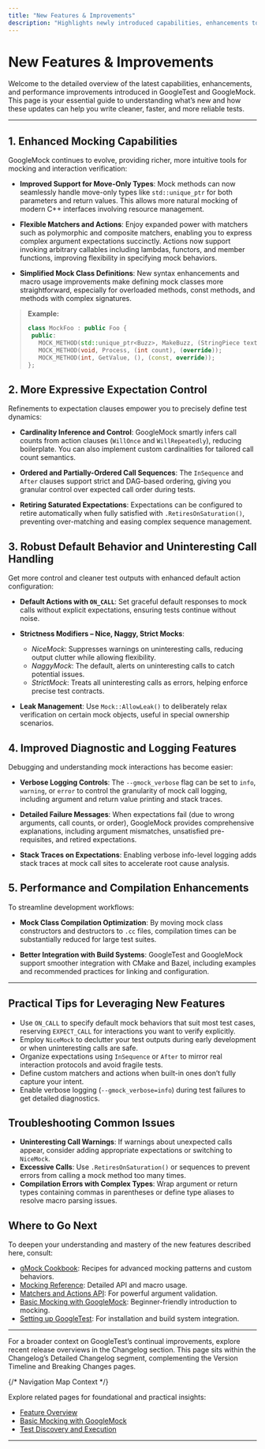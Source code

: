 ```yaml
---
title: "New Features & Improvements"
description: "Highlights newly introduced capabilities, enhancements to existing features, and performance improvements. Learn how to leverage the latest additions to streamline your test workflows."
---
```


# New Features & Improvements

Welcome to the detailed overview of the latest capabilities, enhancements, and performance improvements introduced in GoogleTest and GoogleMock. This page is your essential guide to understanding what’s new and how these updates can help you write cleaner, faster, and more reliable tests.

---

## 1. Enhanced Mocking Capabilities

GoogleMock continues to evolve, providing richer, more intuitive tools for mocking and interaction verification:

- **Improved Support for Move-Only Types**: Mock methods can now seamlessly handle move-only types like `std::unique_ptr` for both parameters and return values. This allows more natural mocking of modern C++ interfaces involving resource management.

- **Flexible Matchers and Actions**: Enjoy expanded power with matchers such as polymorphic and composite matchers, enabling you to express complex argument expectations succinctly. Actions now support invoking arbitrary callables including lambdas, functors, and member functions, improving flexibility in specifying mock behaviors.

- **Simplified Mock Class Definitions**: New syntax enhancements and macro usage improvements make defining mock classes more straightforward, especially for overloaded methods, const methods, and methods with complex signatures.

> **Example:**
>
> ```cpp
> class MockFoo : public Foo {
>  public:
>    MOCK_METHOD(std::unique_ptr<Buzz>, MakeBuzz, (StringPiece text), (override));
>    MOCK_METHOD(void, Process, (int count), (override));
>    MOCK_METHOD(int, GetValue, (), (const, override));
> };
> ```

## 2. More Expressive Expectation Control

Refinements to expectation clauses empower you to precisely define test dynamics:

- **Cardinality Inference and Control**: GoogleMock smartly infers call counts from action clauses (`WillOnce` and `WillRepeatedly`), reducing boilerplate. You can also implement custom cardinalities for tailored call count semantics.

- **Ordered and Partially-Ordered Call Sequences**: The `InSequence` and `After` clauses support strict and DAG-based ordering, giving you granular control over expected call order during tests.

- **Retiring Saturated Expectations**: Expectations can be configured to retire automatically when fully satisfied with `.RetiresOnSaturation()`, preventing over-matching and easing complex sequence management.

## 3. Robust Default Behavior and Uninteresting Call Handling

Get more control and cleaner test outputs with enhanced default action configuration:

- **Default Actions with `ON_CALL`**: Set graceful default responses to mock calls without explicit expectations, ensuring tests continue without noise.

- **Strictness Modifiers – Nice, Naggy, Strict Mocks**:
  - *NiceMock*: Suppresses warnings on uninteresting calls, reducing output clutter while allowing flexibility.
  - *NaggyMock*: The default, alerts on uninteresting calls to catch potential issues.
  - *StrictMock*: Treats all uninteresting calls as errors, helping enforce precise test contracts.

- **Leak Management**: Use `Mock::AllowLeak()` to deliberately relax verification on certain mock objects, useful in special ownership scenarios.

## 4. Improved Diagnostic and Logging Features

Debugging and understanding mock interactions has become easier:

- **Verbose Logging Controls**: The `--gmock_verbose` flag can be set to `info`, `warning`, or `error` to control the granularity of mock call logging, including argument and return value printing and stack traces.

- **Detailed Failure Messages**: When expectations fail (due to wrong arguments, call counts, or order), GoogleMock provides comprehensive explanations, including argument mismatches, unsatisfied pre-requisites, and retired expectations.

- **Stack Traces on Expectations**: Enabling verbose info-level logging adds stack traces at mock call sites to accelerate root cause analysis.

## 5. Performance and Compilation Enhancements

To streamline development workflows:

- **Mock Class Compilation Optimization**: By moving mock class constructors and destructors to `.cc` files, compilation times can be substantially reduced for large test suites.

- **Better Integration with Build Systems**: GoogleTest and GoogleMock support smoother integration with CMake and Bazel, including examples and recommended practices for linking and configuration.

---

## Practical Tips for Leveraging New Features

- Use `ON_CALL` to specify default mock behaviors that suit most test cases, reserving `EXPECT_CALL` for interactions you want to verify explicitly.
- Employ `NiceMock` to declutter your test outputs during early development or when uninteresting calls are safe.
- Organize expectations using `InSequence` or `After` to mirror real interaction protocols and avoid fragile tests.
- Define custom matchers and actions when built-in ones don’t fully capture your intent.
- Enable verbose logging (`--gmock_verbose=info`) during test failures to get detailed diagnostics.

## Troubleshooting Common Issues

- **Uninteresting Call Warnings**: If warnings about unexpected calls appear, consider adding appropriate expectations or switching to `NiceMock`.
- **Excessive Calls**: Use `.RetiresOnSaturation()` or sequences to prevent errors from calling a mock method too many times.
- **Compilation Errors with Complex Types**: Wrap argument or return types containing commas in parentheses or define type aliases to resolve macro parsing issues.

## Where to Go Next

To deepen your understanding and mastery of the new features described here, consult:

- [gMock Cookbook](https://google.github.io/googletest/gmock_cook_book.html): Recipes for advanced mocking patterns and custom behaviors.
- [Mocking Reference](https://google.github.io/googletest/reference/mocking.html): Detailed API and macro usage.
- [Matchers and Actions API](https://google.github.io/googletest/reference/matchers.html): For powerful argument validation.
- [Basic Mocking with GoogleMock](https://google.github.io/googletest/gmock_for_dummies.html): Beginner-friendly introduction to mocking.
- [Setting up GoogleTest](https://github.com/google/googletest/tree/main/docs/getting-started): For installation and build system integration.

---

For a broader context on GoogleTest’s continual improvements, explore recent release overviews in the Changelog section. This page sits within the Changelog’s Detailed Changelog segment, complementing the Version Timeline and Breaking Changes pages.

{/*
Navigation Map Context
*/}

Explore related pages for foundational and practical insights:

- [Feature Overview](https://google.github.io/googletest/overview/essentials-and-concepts/feature-overview)
- [Basic Mocking with GoogleMock](https://google.github.io/googletest/gmock_for_dummies.html)
- [Test Discovery and Execution](https://google.github.io/googletest/guides/essential-workflows/test-discovery-execution.html)

---